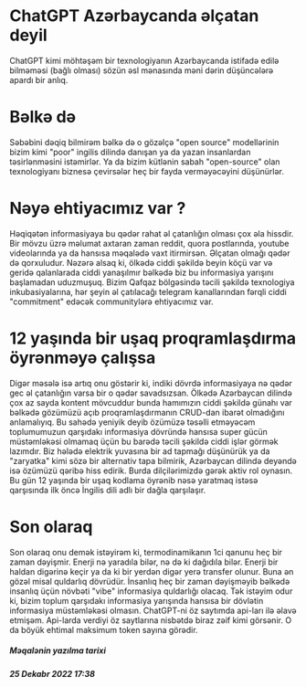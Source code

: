 # ChatGPT Azərbaycanda əlçatan deyil

ChatGPT kimi möhtəşəm bir texnologiyanın Azərbaycanda istifadə edilə bilməməsi (bağlı olması) sözün əsl mənasında məni dərin düşüncələrə apardı bir anlıq.

# Bəlkə də

Səbəbini dəqiq bilmirəm bəlkə də o gözəlçə "open source" modellərinin bizim kimi "poor" ingilis dilində danışan ya da yazan insanlardan təsirlənməsini istəmirlər. Ya da bizim kütlənin sabah "open-source" olan texnologiyanı biznesə çevirsələr heç bir fayda verməyəcəyini düşünürlər.

# Nəyə ehtiyacımız var ?

Həqiqətən informasiyaya bu qədər rahat əl çatanlığın olması çox əla hissdir. Bir mövzu üzrə məlumat axtaran zaman reddit, quora postlarında, youtube videolarında ya da hansısa məqalədə vaxt itirmirsən. Əlçatan olmağı qədər də qorxuludur. Nəzərə alsaq ki, ölkədə ciddi şəkildə beyin köçü var və geridə qalanlarada ciddi yanaşılmır bəlkədə biz bu informasiya yarışını başlamadan uduzmuşuq. Bizim Qafqaz bölgəsində təcili şəkildə texnologiya inkubasiyalarına, hər şeyin əl çatılacağı telegram kanallarından fərqli ciddi "commitment" edəcək  communitylərə ehtiyacımız var.

# 12 yaşında bir uşaq proqramlaşdırma öyrənməyə çalışsa

Digər məsələ isə artıq onu göstərir ki, indiki dövrdə informasiyaya nə qədər gec əl çatanlığın varsa bir o qədər savadsızsan. Ölkədə Azərbaycan dilində çox az sayda kontent mövcuddur bunda hamımızın ciddi şəkildə günahı var bəlkədə gözümüzü açıb proqramlaşdırmanın CRUD-dan ibarət olmadığını anlamalıyıq. Bu sahədə yeniyik deyib özümüzə təsəlli etməyəcəm toplumumuzun qarşıdakı informasiya dövründə hansısa super gücün müstəmləkəsi olmamaq üçün bu barədə təcili şəkildə ciddi işlər görmək lazımdır. Biz hələdə elektrik yuvasına bir ad tapmağı düşünürük ya da "zaryatka" kimi sözə bir alternativ tapa bilmirik, Azərbaycan dilində deyəndə isə özümüzü qəribə hiss edirik. Burda dilçilərimizdə gərək aktiv rol oynasın. Bu gün 12 yaşında bir uşaq kodlama öyrənib nəsə yaratmaq istəsə qarşısında ilk öncə İngilis dili adlı bir dağla qarşılaşır.

# Son olaraq

Son olaraq onu demək istəyirəm ki, termodinamikanın 1ci qanunu heç bir zaman dəyişmir. Enerji nə yaradıla bilər, nə də ki dağıdıla bilər. Enerji bir haldan digərinə keçir ya da ki bir yerdən digər yerə transfer olunur. Buna ən gözəl misal quldarlıq dövrüdür. İnsanlıq heç bir zaman dəyişməyib bəlkədə insanlıq üçün növbəti "vibe" informasiya quldarlığı olacaq. Tək istəyim odur ki, bizim toplum qarşıdakı informasiya yarışında hansısa bir dövlətin informasiya müstəmləkəsi olmasın. ChatGPT-ni öz saytımda api-ları ilə əlavə etmişəm. Api-larda verdiyi öz saytlarına nisbətdə biraz zəif kimi görsənir. O da böyük ehtimal maksimum token sayına görədir.

##### Məqalənin yazılma tarixi

##### 25 Dekabr 2022 17:38
